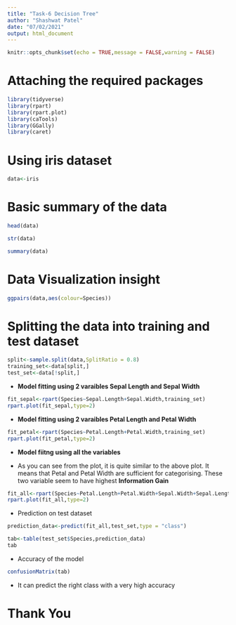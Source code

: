 ```yaml
---
title: "Task-6 Decision Tree"
author: "Shashwat Patel"
date: "07/02/2021"
output: html_document
---
```




```r
knitr::opts_chunk$set(echo = TRUE,message = FALSE,warning = FALSE)
```

# **Attaching the required packages**

```r
library(tidyverse)
library(rpart)
library(rpart.plot)
library(caTools)
library(GGally)
library(caret)
```

# Using iris dataset

```r
data<-iris

```

# **Basic summary of the data**

```r
head(data)

```

```r
str(data)

summary(data)
```

# **Data Visualization insight**

```r

ggpairs(data,aes(colour=Species))
```

# **Splitting the data into training and test dataset**

```r
split<-sample.split(data,SplitRatio = 0.8)
training_set<-data[split,]
test_set<-data[!split,]

```

- **Model fitting using 2 varaibles Sepal Length and Sepal Width**

```r
fit_sepal<-rpart(Species~Sepal.Length+Sepal.Width,training_set)
rpart.plot(fit_sepal,type=2)
```

- **Model fitting using 2 varaibles Petal Length and Petal Width**

```r
fit_petal<-rpart(Species~Petal.Length+Petal.Width,training_set)
rpart.plot(fit_petal,type=2)
```

- **Model fiitng using all the variables**

- As you can see from the plot, it is quite similar to the above plot. It means that Petal and Petal Width are sufficient for categorising. These two variable seem to have highest **Information Gain** 

```r
fit_all<-rpart(Species~Petal.Length+Petal.Width+Sepal.Width+Sepal.Length,training_set)
rpart.plot(fit_all,type=2)
```

- Prediction on test dataset

```r
prediction_data<-predict(fit_all,test_set,type = "class")

tab<-table(test_set$Species,prediction_data)
tab
```

- Accuracy of the model 

```r
confusionMatrix(tab)
```

- It can predict the right class with a very high accuracy

# Thank You



